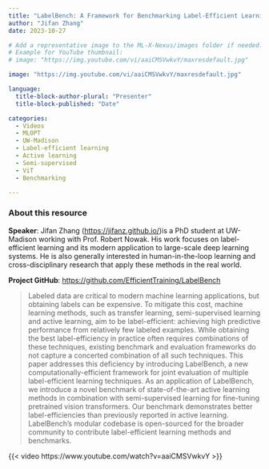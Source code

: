 ```yaml
---
title: "LabelBench: A Framework for Benchmarking Label-Efficient Learning" 
author: "Jifan Zhang" 
date: 2023-10-27

# Add a representative image to the ML-X-Nexus/images folder if needed.
# Example for YouTube thumbnail:
# image: "https://img.youtube.com/vi/aaiCMSVwkvY/maxresdefault.jpg"

image: "https://img.youtube.com/vi/aaiCMSVwkvY/maxresdefault.jpg"

language: 
  title-block-author-plural: "Presenter"
  title-block-published: "Date"

categories:
  - Videos
  - MLOPT
  - UW-Madison
  - Label-efficient learning
  - Active learning
  - Semi-supervised 
  - ViT
  - Benchmarking

---
```


### About this resource

**Speaker**: Jifan Zhang ([https://jifanz.github.io/](https://jifanz.github.io/))is a PhD student at UW-Madison working with Prof. Robert Nowak. His work focuses on label-efficient learning and its modern application to large-scale deep learning systems. He is also generally interested in human-in-the-loop learning and cross-disciplinary research that apply these methods in the real world.

**Project GitHub**: [https://github.com/EfficientTraining/LabelBench](https://github.com/EfficientTraining/LabelBench)

> Labeled data are critical to modern machine learning applications, but obtaining labels can be expensive. To mitigate this cost, machine learning methods, such as transfer learning, semi-supervised learning and active learning, aim to be label-efficient: achieving high predictive performance from relatively few labeled examples. While obtaining the best label-efficiency in practice often requires combinations of these techniques, existing benchmark and evaluation frameworks do not capture a concerted combination of all such techniques. This paper addresses this deficiency by introducing LabelBench, a new computationally-efficient framework for joint evaluation of multiple label-efficient learning techniques. As an application of LabelBench, we introduce a novel benchmark of state-of-the-art active learning methods in combination with semi-supervised learning for fine-tuning pretrained vision transformers. Our benchmark demonstrates better label-efficiencies than previously reported in active learning. LabelBench’s modular codebase is open-sourced for the broader community to contribute label-efficient learning methods and benchmarks. 

{{< video https://www.youtube.com/watch?v=aaiCMSVwkvY >}}
